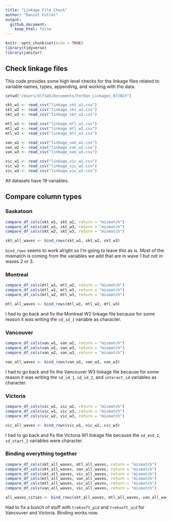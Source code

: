 ```yaml
---
title: "Linkage File Check"
author: "Daniel Fuller"
output:
  github_document:
    keep_html: false
---
```


```r
knitr::opts_chunk$set(echo = TRUE)
library(tidyverse)
library(janitor)
```

## Check linkage files

This code provides some high level checks for the linkage files related to variable names, types, appending, and working with the data. 

```r
setwd("/Users/dlf545/Documents/ForDan_Linkages_072023")

skt_w1 <- read_csv("linkage_skt_w1.csv")
skt_w2 <- read_csv("linkage_skt_w2.csv")
skt_w3 <- read_csv("linkage_skt_w3.csv")

mtl_w1 <- read_csv("linkage_mtl_w1.csv")
mtl_w2 <- read_csv("linkage_mtl_w2.csv")
mtl_w3 <- read_csv("linkage_mtl_w3.csv")

van_w1 <- read_csv("linkage_van_w1.csv")
van_w2 <- read_csv("linkage_van_w2.csv")
van_w3 <- read_csv("linkage_van_w3.csv")

vic_w1 <- read_csv("linkage_vic_w1.csv")
vic_w2 <- read_csv("linkage_vic_w2.csv")
vic_w3 <- read_csv("linkage_vic_w3.csv")
```

All datasets have 19 variables. 

## Compare column types

### Saskatoon

```r
compare_df_cols(skt_w1, skt_w2, return = "mismatch")
compare_df_cols(skt_w1, skt_w3, return = "mismatch")
compare_df_cols(skt_w2, skt_w3, return = "mismatch")

skt_all_waves <- bind_rows(skt_w1, skt_w2, skt_w3)
```

`bind_rows` seems to work alright so I'm going to leave this as is. Most of the mismatch is coming from the variables we add that are in wave 1 but not in waves 2 or 3. 

### Montreal

```r
compare_df_cols(mtl_w1, mtl_w2, return = "mismatch")
compare_df_cols(mtl_w1, mtl_w3, return = "mismatch")
compare_df_cols(mtl_w2, mtl_w3, return = "mismatch")

mtl_all_waves <- bind_rows(mtl_w1, mtl_w2, mtl_w3)
```

I had to go back and fix the Montreal W2 linkage file because for some reason it was writing the `sd_id_1` variable as character. 

### Vancouver

```r
compare_df_cols(van_w1, van_w2, return = "mismatch")
compare_df_cols(van_w1, van_w3, return = "mismatch")
compare_df_cols(van_w2, van_w3, return = "mismatch")

van_all_waves <- bind_rows(van_w1, van_w2, van_w3)
```

I had to go back and fix the Vancouver W3 linkage file because for some reason it was writing the `sd_id_1`, `sd_id_2`, and `interact_id` variables as character. 

### Victoria

```r
compare_df_cols(vic_w1, vic_w2, return = "mismatch")
compare_df_cols(vic_w1, vic_w3, return = "mismatch")
compare_df_cols(vic_w2, vic_w3, return = "mismatch")

vic_all_waves <- bind_rows(vic_w1, vic_w2, vic_w3)
```

I had to go back and fix the Victoria W1 linkage file because the `sd_end_2`, `sd_start_2` variables were character. 

### Binding everything together

```r
compare_df_cols(skt_all_waves, mtl_all_waves, return = "mismatch")
compare_df_cols(skt_all_waves, van_all_waves, return = "mismatch")
compare_df_cols(skt_all_waves, vic_all_waves, return = "mismatch")
compare_df_cols(mtl_all_waves, van_all_waves, return = "mismatch")
compare_df_cols(mtl_all_waves, vic_all_waves, return = "mismatch")
compare_df_cols(van_all_waves, vic_all_waves, return = "mismatch")

all_waves_cities <- bind_rows(skt_all_waves, mtl_all_waves, van_all_waves, vic_all_waves)
```

Had to fix a bunch of stuff with `treksoft_pid` and `treksoft_uid` for Vancouver and Victoria. Binding works now. 
